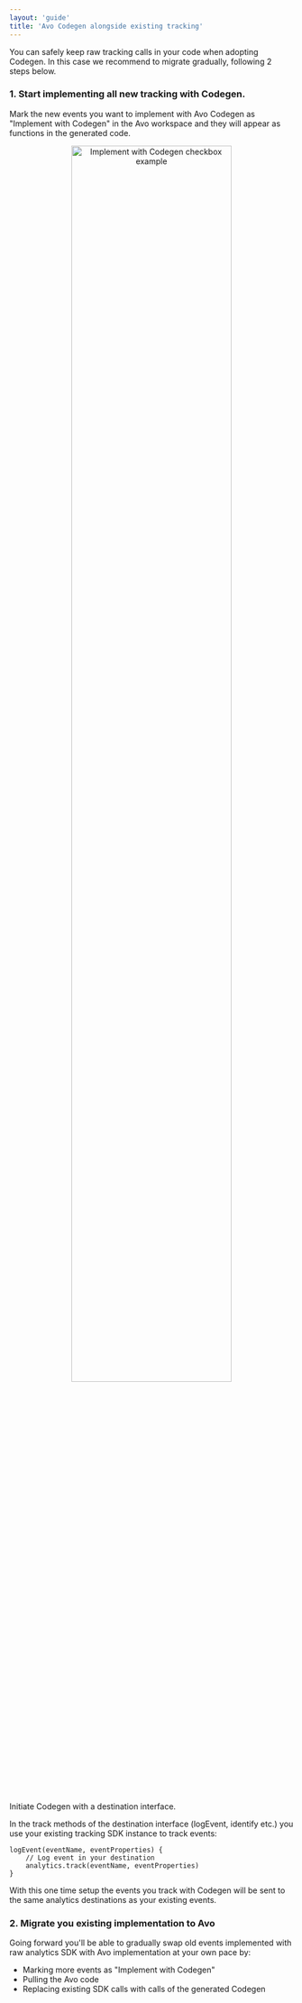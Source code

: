 ```yaml
---
layout: 'guide'
title: 'Avo Codegen alongside existing tracking'
---
```



You can safely keep raw tracking calls in your code when adopting Codegen. In this case we recommend to migrate gradually, following 2 steps below.

### 1. Start implementing all new tracking with Codegen.

Mark the new events you want to implement with Avo Codegen as "Implement with Codegen" in the Avo workspace and they will appear as functions in the generated code.

<center>
  <img
    src={'/images/best-practices/avo-functions-alongside-existing-tracking/implement-with-avo-example.png'}
    width="75%"
    alt="Implement with Codegen checkbox example"
  />
</center>

Initiate Codegen with a <Link passHref href="/implementation/destinations#destination-interface-callback-methods"><a>destination interface</a></Link>.

In the track methods of the destination interface (logEvent, identify etc.) you use your existing tracking SDK instance to track events:

```pseudocode
logEvent(eventName, eventProperties) {
    // Log event in your destination
    analytics.track(eventName, eventProperties)
}
```

With this one time setup the events you track with Codegen will be sent to the same analytics destinations as your existing events.

### 2. Migrate you existing implementation to Avo

Going forward you'll be able to gradually swap old events implemented with raw analytics SDK with Avo implementation at your own pace by:

- Marking more events as "Implement with Codegen"
- Pulling the Avo code
- Replacing existing SDK calls with calls of the generated Codegen
